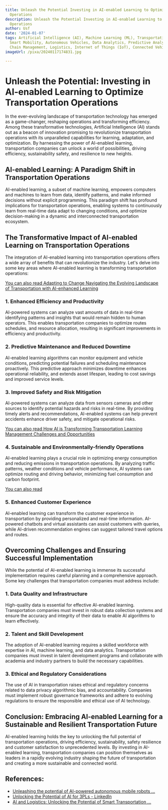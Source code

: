 ```yaml
---
title: Unleash the Potential Investing in AI-enabled Learning to Optimize Transportation
  Operations
description: Unleash the Potential Investing in AI-enabled Learning to Optimize Transportation
  Operations
author: Usf
date: '2024-01-07'
tags: Artificial Intelligence (AI), Machine Learning (ML), Transportation Optimization,
  Smart Mobility, Autonomous Vehicles, Data Analytics, Predictive Analytics, Supply
  Chain Management, Logistics, Internet of Things (IoT), Connected Vehicles
imageUrl: /pixa/20240117174831.jpg

---
```

# Unleash the Potential: Investing in AI-enabled Learning to Optimize Transportation Operations

In the ever-evolving landscape of  transportation technology has emerged as a game-changer, reshaping  operations and transforming efficiency. Among these transformative technologies, Artificial Intelligence (AI) stands out as a beacon of innovation promising to revolutionize transportation operations with  its unparalleled capabilities for  learning, adaptation, and  optimization. By harnessing the power of AI-enabled learning,  transportation companies  can unlock a world of  possibilities, driving efficiency, sustainability safety, and resilience to new heights.

## AI-enabled Learning: A Paradigm Shift in Transportation Operations

AI-enabled learning, a subset of machine learning, empowers computers and machines to learn from data, identify patterns, and make informed decisions without explicit programming. This paradigm shift has profound implications for transportation operations, enabling systems to continuously learn from real-time data adapt to changing conditions, and optimize decision-making in a dynamic and interconnected transportation  ecosystem.

## The  Transformative  Impact of  AI-enabled Learning on Transportation Operations

The integration of AI-enabled learning into transportation operations offers a wide array of benefits that can revolutionize the industry. Let's delve into  some key  areas where AI-enabled learning  is transforming transportation operations:

[You can also read Adapting to Change Navigating the Evolving Landscape of Transportation with AI-enhanced Learning](Adapting%20to%20Change%20Navigating%20the%20Evolving%20Landscape%20of%20Transportation%20with%20AI-enhanced%20Learning)


### 1. Enhanced Efficiency and Productivity

AI-powered systems can analyze vast  amounts of data  in real-time identifying patterns and insights that would remain hidden to human operators. This enables transportation companies to optimize routes schedules, and  resource allocation, resulting in significant improvements in efficiency and productivity.

### 2. Predictive Maintenance and Reduced Downtime

AI-enabled learning algorithms can monitor equipment and vehicle conditions, predicting potential failures and scheduling maintenance  proactively.  This predictive approach minimizes downtime enhances operational  reliability, and extends asset lifespan, leading to  cost savings and improved service levels.

### 3. Improved Safety and Risk Mitigation

AI-powered systems can analyze data from sensors cameras and  other sources to identify potential hazards and risks in  real-time. By providing timely alerts and recommendations, AI-enabled systems can help prevent accidents enhance driver safety,  and mitigate operational risks.

[You can also read How AI is Transforming  Transportation Learning Management Challenges and Opportunities](How%20AI%20is%20Transforming%20Transportation%20Learning%20Management%20Challenges%20and%20Opportunities)


### 4. Sustainable and Environmentally-friendly Operations

AI-enabled learning plays  a crucial  role in optimizing energy consumption and reducing emissions in  transportation operations. By analyzing traffic patterns, weather conditions and vehicle performance, AI  systems can  optimize routing and driving behavior, minimizing fuel consumption and carbon footprint.

[You  can also read ]()


### 5. Enhanced Customer Experience

AI-enabled learning can  transform the customer experience in transportation by providing personalized and real-time information. AI-powered chatbots and virtual assistants  can assist customers with  queries, while AI-driven recommendation engines can suggest tailored  travel options and routes.

## Overcoming Challenges and Ensuring Successful Implementation

While the potential of AI-enabled learning  is immense its successful implementation requires careful planning and a comprehensive approach. Some key challenges that transportation companies must address include:

### 1. Data Quality  and Infrastructure

High-quality data is essential for effective AI-enabled learning. Transportation companies must invest in robust data collection systems  and  ensure  the accuracy and integrity of their  data to  enable AI algorithms to learn effectively.

### 2. Talent and Skill Development

The adoption of AI-enabled learning requires  a skilled workforce with expertise in AI, machine learning, and data  analytics. Transportation  companies must invest in talent  development programs and collaborate with academia  and industry partners to build the necessary capabilities.

### 3. Ethical and Regulatory Considerations

The  use of AI in transportation raises ethical and regulatory concerns related  to data privacy  algorithmic bias, and accountability.  Companies must implement robust  governance frameworks and adhere to evolving regulations to ensure  the responsible and ethical use of AI technology.

## Conclusion: Embracing AI-enabled Learning for a  Sustainable and Resilient Transportation Future

AI-enabled learning holds the key to unlocking the full  potential of transportation operations,  driving  efficiency, sustainability, safety resilience and customer  satisfaction to unprecedented levels. By  investing in AI-enabled  learning, transportation companies can position themselves as leaders in a  rapidly evolving  industry shaping the future of transportation and creating a  more sustainable and connected world.

## References:
- [Unleashing the potential of AI-powered autonomous mobile robots ...](https://tlimagazine.com/news/unleashing-the-potential-of-ai-powered-autonomous-mobile-robots-in-transportation-and-logistics-by-michel-spruijt/)
- [Unlocking the Potential of AI for 3PLs - LinkedIn](https://www.linkedin.com/pulse/unlocking-potential-ai-for3pls-ronald-p-berry-r539e)
- [AI and Logistics: Unlocking the Potential of Smart Transportation ...](https://www.linkedin.com/pulse/ai-logistics-unlocking-potential-smart-transportation-marouene-bejja)
